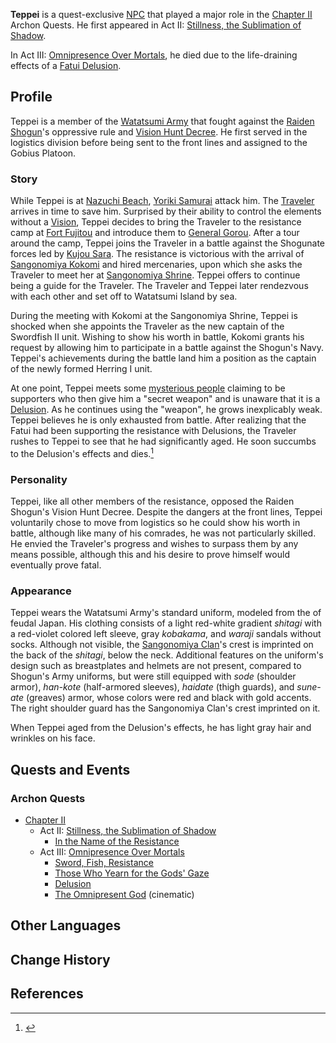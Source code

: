 {{Character Infobox
|type             = Quest NPC
|deceased         = Died in Archon Quest [[Chapter II]], Act III: ''[[Omnipresence Over Mortals]]''
|image            = <gallery>
NPC Teppei.png|Teppei
NPC Teppei Aged.png|Aged Teppei
</gallery>
|region           = Inazuma
|affiliation      = Watatsumi Army
|title            = Sangonomiya Samurai
|title2           = Herring I Captain
|voiceEN          = Christian La Monte<ref>Twitter: [https://twitter.com/writingmadness/status/1418316022336024578 EN VA Self Announcement]</ref>
|voiceCN          = [https://zh.moegirl.org.cn/郑武文杰 Zhengwu Wenjie ({{Zh|mini=1|郑武文杰}})]<ref>Weibo: [https://weibo.com/1737138984/KwBJonHpW CN VA Self Announcement]</ref>
|voiceJP          = [https://en.wikipedia.org/wiki/Y%C5%ABichi_Iguchi Iguchi Yūichi ({{Ja|mini=1|井口 祐一}})] <ref>Twitter: [https://twitter.com/yuccho222/status/1519989335017541635 JP VA Self Announcement]</ref>
}}

'''Teppei''' {{Lang|ja=哲平}} is a quest-exclusive [[NPC]] that played a major role in the [[Chapter II]] Archon Quests. He first appeared in Act II: [[Stillness, the Sublimation of Shadow]].

In Act III: [[Omnipresence Over Mortals]], he died due to the life-draining effects of a [[Delusion|Fatui Delusion]].

==Profile==
Teppei is a member of the [[Watatsumi Army]] that fought against the [[Raiden Shogun]]'s oppressive rule and [[Vision Hunt Decree]]. He first served in the logistics division before being sent to the front lines and assigned to the Gobius Platoon.

===Story===
While Teppei is at [[Nazuchi Beach]], [[Yoriki Samurai]] attack him. The [[Traveler]] arrives in time to save him. Surprised by their ability to control the elements without a [[Vision]], Teppei decides to bring the Traveler to the resistance camp at [[Fort Fujitou]] and introduce them to [[Gorou|General Gorou]]. After a tour around the camp, Teppei joins the Traveler in a battle against the Shogunate forces led by [[Kujou Sara]]. The resistance is victorious with the arrival of [[Sangonomiya Kokomi]] and hired mercenaries, upon which she asks the Traveler to meet her at [[Sangonomiya Shrine]]. Teppei offers to continue being a guide for the Traveler. The Traveler and Teppei later rendezvous with each other and set off to Watatsumi Island by sea.

During the meeting with Kokomi at the Sangonomiya Shrine, Teppei is shocked when she appoints the Traveler as the new captain of the Swordfish II unit. Wishing to show his worth in battle, Kokomi grants his request by allowing him to participate in a battle against the Shogun's Navy. Teppei's achievements during the battle land him a position as the captain of the newly formed Herring I unit.

At one point, Teppei meets some [[Fatui|mysterious people]] claiming to be supporters who then give him a "secret weapon" and is unaware that it is a [[Delusion]]. As he continues using the "weapon", he grows inexplicably weak. Teppei believes he is only exhausted from battle. After realizing that the Fatui had been supporting the resistance with Delusions, the Traveler rushes to Teppei to see that he had significantly aged. He soon succumbs to the Delusion's effects and dies.<ref>{{Ref/Quest|Delusion (Quest)}}</ref>

===Personality===
Teppei, like all other members of the resistance, opposed the Raiden Shogun's Vision Hunt Decree. Despite the dangers at the front lines, Teppei voluntarily chose to move from logistics so he could show his worth in battle, although like many of his comrades, he was not particularly skilled. He envied the Traveler's progress and wishes to surpass them by any means possible, although this and his desire to prove himself would eventually prove fatal.

===Appearance===
Teppei wears the Watatsumi Army's standard uniform, modeled from the {{Lang|''ashigaru''|ja=足軽}} of feudal Japan. His clothing consists of a light red-white gradient ''shitagi'' with a red-violet colored left sleeve, gray ''kobakama'', and ''waraji'' sandals without socks. Although not visible, the [[Sangonomiya Clan]]'s crest is imprinted on the back of the ''shitagi'', below the neck. Additional features on the uniform's design such as breastplates and helmets are not present, compared to Shogun's Army uniforms, but were still equipped with ''sode'' (shoulder armor), ''han-kote'' (half-armored sleeves), ''haidate'' (thigh guards), and ''sune-ate'' (greaves) armor, whose colors were red and black with gold accents. The right shoulder guard has the Sangonomiya Clan's crest imprinted on it.

When Teppei aged from the Delusion's effects, he has light gray hair and wrinkles on his face.

==Quests and Events==
===Archon Quests===
*[[Chapter II]]
**Act II: [[Stillness, the Sublimation of Shadow]]
***[[In the Name of the Resistance]]
**Act III: [[Omnipresence Over Mortals]]
***[[Sword, Fish, Resistance]]
*** [[Those Who Yearn for the Gods' Gaze]]
***[[Delusion (Quest)|Delusion]]
***[[The Omnipresent God]] (cinematic)

==Other Languages ==
{{Other Languages
|default_hidden = 1
|en      = Teppei
|zhs     = 哲平
|zhs_rm  = Zhépíng
|zht     = 哲平
|zht_rm  = Zhépíng
|ja      = 哲平
|ja_rm   = Teppei
|ko      = 텟페이
|ko_rm   = Tetpei
|es      = Teppei
|fr      = Teppei
|ru      = Тэппэй
|th      = Teppei
|vi      = Teppei
|de      = Teppei
|id      = Teppei
|pt      = Teppei
}}

==Change History==
{{Change History|2.0}}

==References==
{{Reflist}}